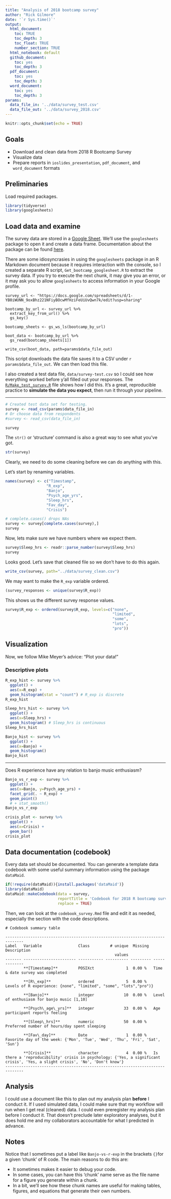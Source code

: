 ```yaml
---
title: "Analysis of 2018 bootcamp survey"
author: "Rick Gilmore"
date: '`r Sys.time()`'
output:
  html_document:
    toc: TRUE
    toc_depth: 3
    toc_float: TRUE
    number_section: TRUE
  html_notebook: default
  github_document:
    toc: yes
    toc_depth: 3
  pdf_document:
    toc: yes
    toc_depth: 3
  word_document:
    toc: yes
    toc_depth: 3
params:
  data_file_in: '../data/survey_test.csv'
  data_file_out: '../data/survey_2018.csv'
---
```


```r
knitr::opts_chunk$set(echo = TRUE)
```

## Goals

- Download and clean data from 2018 R Bootcamp Survey
- Visualize data
- Prepare reports in `ioslides_presentation`, `pdf_document`, and `word_document` formats

## Preliminaries

Load required packages.

```r
library(tidyverse)
library(googlesheets)
```

## Load data and examine

The survey data are stored in a [Google Sheet](https://docs.google.com/spreadsheets/d/1-YB0iWUNN_9oxBhz221NFiyBOcwMfHziFeUiUvQwn7k/edit#gid=2108979913). 
We'll use the `googlesheets` package to open it and create a data frame. Documentation about the package can be found [here](https://cran.r-project.org/web/packages/googlesheets/vignettes/basic-usage.html).

There are some idiosyncrasies in using the `googlesheets` package in an R Markdown document because it requires interaction with the console, so I created a separate R script, `Get_bootcamp_googlesheet.R` to extract the survey data.
If you try to execute the next chunk, it may give you an error, or it may ask you to allow `googlesheets` to access information in your Google profile.

```
survey_url <- "https://docs.google.com/spreadsheets/d/1-YB0iWUNN_9oxBhz221NFiyBOcwMfHziFeUiUvQwn7k/edit?usp=sharing"

bootcamp_by_url <- survey_url %>%
  extract_key_from_url() %>%
  gs_key()

bootcamp_sheets <- gs_ws_ls(bootcamp_by_url)

boot_data <- bootcamp_by_url %>%
  gs_read(bootcamp_sheets[1])
          
write_csv(boot_data, path=params$data_file_out)
```

This script downloads the data file saves it to a CSV under `r params$data_file_out`.
We can then load this file.

I also created a test data file, `data/survey-test.csv` so I could see how everything worked before y'all filled out your responses.
The [`R/Make_test_survey.R`](../R/Make_test_survey.R) file shows how I did this.
It's a great, reproducible practice to **simulate the data you expect**, then run it through your pipeline.

---

```r
# Created test data set for testing.
survey <- read_csv(params$data_file_in)
# Or choose data from respondents
#survey <- read_csv(data_file_in)
```

```r
survey
```

The `str()` or 'structure' command is also a great way to see what you've got.

```r
str(survey)
```

Clearly, we need to do some cleaning before we can do anything with this.

Let's start by renaming variables.

```r
names(survey) <- c("Timestamp",
                  "R_exp",
                  "Banjo",
                  "Psych_age_yrs",
                  "Sleep_hrs",
                  "Fav_day",
                  "Crisis")
```


```r
# complete.cases() drops NAs
survey <- survey[complete.cases(survey),]
survey
```

Now, lets make sure we have numbers where we expect them. 
<!-- That person who really likes 8 hours ("8!!!") is a problem (for me, not them). -->

```r
survey$Sleep_hrs <- readr::parse_number(survey$Sleep_hrs)
survey
```

Looks good. Let's save that cleaned file so we don't have to do this again.

```r
write_csv(survey, path="../data/survey_clean.csv")
```

We may want to make the `R_exp` variable ordered.

```r
(survey_responses <- unique(survey$R_exp))
```

This shows us the different survey response values.

```r
survey$R_exp <- ordered(survey$R_exp, levels=c("none",
                                               "limited",
                                               "some",
                                               "lots",
                                               "pro"))
```

## Visualization

Now, we follow Mike Meyer's advice: "Plot your data!"

### Descriptive plots

```r
R_exp_hist <- survey %>%
  ggplot() +
  aes(x=R_exp) +
  geom_histogram(stat = "count") # R_exp is discrete
R_exp_hist
```

```r
Sleep_hrs_hist <- survey %>%
  ggplot() +
  aes(x=Sleep_hrs) +
  geom_histogram() # Sleep_hrs is continuous
Sleep_hrs_hist
```

```r
Banjo_hist <- survey %>%
  ggplot() +
  aes(x=Banjo) +
  geom_histogram()
Banjo_hist
```

---

Does R experience have any relation to banjo music enthusiasm?

```r
Banjo_vs_r_exp <- survey %>%
  ggplot() +
  aes(x=Banjo, y=Psych_age_yrs) +
  facet_grid(. ~ R_exp) +
  geom_point()
  # + stat_smooth()
Banjo_vs_r_exp
```

```r
crisis_plot <- survey %>%
  ggplot() +
  aes(x=Crisis) +
  geom_bar()
crisis_plot
```

## Data documentation (codebook)

Every data set should be documented.
You can generate a template data codebook with some useful summary information using the package `dataMaid`.

```r
if(!require(dataMaid)){install.packages('dataMaid')}
library(dataMaid)
dataMaid::makeCodebook(data = survey, 
                       reportTitle = 'Codebook for 2018 R bootcamp survey', 
                       replace = TRUE)
```

Then, we can look at the `codebook_survey.Rmd` file and edit it as needed, especially the section with the code descriptions.

```
# Codebook summary table

------------------------------------------------------------------------------
Label   Variable                Class         # unique  Missing  Description  
                                                values                        
------- ----------------------- ----------- ---------- --------- -------------
        **[Timestamp]**         POSIXct              1  0.00 %   Time & date survey was completed            

        **[R\_exp]**            ordered              5  0.00 %   Levels of R experience: {none", "limited", "some", "lots","pro")}            

        **[Banjo]**             integer             10  0.00 %   Level of enthusiasm for banjo music [1,10]              

        **[Psych\_age\_yrs]**   integer             33  0.00 %   Age participant reports feeling              

        **[Sleep\_hrs]**        numeric             50  0.00 %   Preferred number of hours/day spent sleeping

        **[Fav\_day]**          Date                 1  0.00 %   Favorite day of the week: {'Mon', 'Tue', 'Wed', 'Thu', 'Fri', 'Sat', 'Sun'}              

        **[Crisis]**            character            4  0.00 %   Is there a 'reproducibility' crisis in psychology: {'Yes, a significant crisis', 'Yes, a slight crisis', 'No', 'Don't know'}            
------------------------------------------------------------------------------

```

## Analysis

I could use a document like this to plan out my analysis plan **before** I conduct it.
If I used simulated data, I could make sure that my workflow will run when I get real (cleaned) data.
I could even preregister my analysis plan before I conduct it.
That doesn't preclude later exploratory analyses, but it does hold me and my collaborators accountable for what I predicted in advance.

## Notes

Notice that I sometimes put a label like `Banjo-vs-r-exp` in the brackets `{}`for a given 'chunk' of R code. The main reasons to do this are:

- It sometimes makes it easier to debug your code.
- In some cases, you can have this 'chunk' name serve as the file name for a figure you generate within a chunk.
- In a bit, we'll see how these chunk names are useful for making tables, figures, and equations that generate their own numbers.